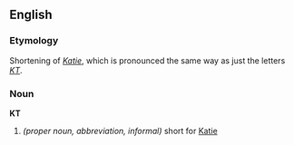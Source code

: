 ==English==
===Etymology===
Shortening of ''[[Katie]]'', which is pronounced the same way as just the letters ''[[K]][[T]]''.
===Noun===
'''KT'''
#''(proper noun, abbreviation, informal)'' short for [[Katie]]
